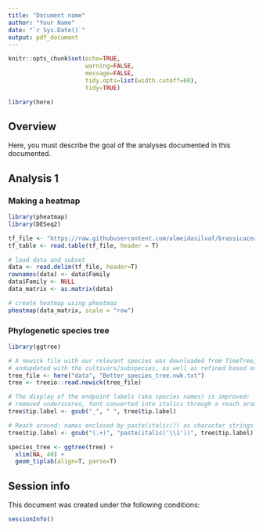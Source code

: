 ```yaml
---
title: "Document name"
author: "Your Name"
date: "`r Sys.Date()`"
output: pdf_document
---
```


```r
knitr::opts_chunk$set(echo=TRUE,
                      warning=FALSE, 
                      message=FALSE,
                      tidy.opts=list(width.cutoff=60),
                      tidy=TRUE)
```

```r
library(here)
```

## Overview

Here, you must describe the goal of the analyses documented in this documented.

## Analysis 1

### Making a heatmap
```r
library(pheatmap)
library(DESeq2)

tf_file <- "https://raw.githubusercontent.com/almeidasilvaf/brassicaceae_tfs/main/products/tables/tf_families_per_species.tsv"
tf_table <- read.table(tf_file, header = T)

# load data and subset
data <- read.delim(tf_file, header=T)
rownames(data) <- data$Family
data$Family <- NULL
data_matrix <- as.matrix(data)

# create heatmap using pheatmap
pheatmap(data_matrix, scale = "row")
```

### Phylogenetic species tree
```r
library(ggtree)

# A newick file with our relevant species was downloaded from TimeTree,
# andupdated with the cultivars/subspecies, as well as refined based on the scientific literature
tree_file <- here("data", "Better_species_tree.nwk.txt")
tree <- treeio::read.newick(tree_file)

# The display of the endpoint labels (aka species names) is improved:
# removed underscores, font converted into italics through a reach around
tree$tip.label <- gsub("_", " ", tree$tip.label)

# Reach around: names enclosed by paste(italic()) as character strings and later within ggtree function parsed
tree$tip.label <- gsub("(.+)", "paste(italic('\\1'))", tree$tip.label)

species_tree <- ggtree(tree) +
  xlim(NA, 40) +
  geom_tiplab(align=T, parse=T)
```


## Session info

This document was created under the following conditions:

```r
sessionInfo()
```